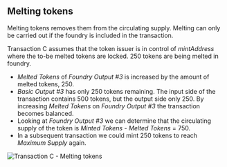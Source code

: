 
## Melting tokens

Melting tokens removes them from the circulating supply. Melting can only be carried out if the foundry is included in
the transaction.

Transaction C assumes that the token issuer is in control of _mintAddress_ where the to-be melted tokens are locked.
250 tokens are being melted in foundry.
 - _Melted Tokens_ of _Foundry Output #3_ is increased by the amount of melted tokens, 250.
 - _Basic Output #3_ has only 250 tokens remaining. The input side of the transaction contains 500 tokens, but the output
side only 250. By increasing _Melted Tokens_ on _Foundry Output #3_ the transaction becomes balanced.
 - Looking at _Foundry Output #3_ we can determine that the circulating supply of the token is _Minted Tokens_ - _Melted Tokens_ = 750.
 - In a subsequent transaction we could mint 250 tokens to reach _Maximum Supply_ again.

![Transaction C - Melting tokens](/img/stardust_explanations/stardust_ledger_anatomy/native_tokens_foundries/tx_C.svg)
